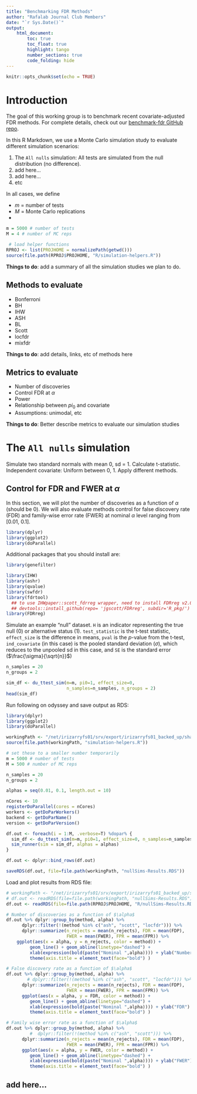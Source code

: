 ```yaml
---
title: "Benchmarking FDR Methods"
author: "Rafalab Journal Club Members"
date: "`r Sys.Date()`"
output: 
    html_document:
        toc: true
        toc_float: true
        highlight: tango
        number_sections: true
        code_folding: hide
---
```


```r
knitr::opts_chunk$set(echo = TRUE)
```

# Introduction

The goal of this working group is to benchmark recent covariate-adjusted FDR methods. For 
complete details, check out our [benchmark-fdr GitHub repo](https://github.com/pkimes/benchmark-fdr). 

In this R Markdown, we use a Monte Carlo simulation study  to evaluate different simulation scenarios: 

1. The `All nulls` simulation: All tests are simulated from the null distribution (no difference). 
2. add here... 
3. add here...
4. etc

In all cases, we define 

* $m$ = number of tests
* $M$ = Monte Carlo replications
* 

```r
m = 5000 # number of tests
M = 4 # number of MC reps

 # load helper functions
RPROJ <- list(PROJHOME = normalizePath(getwd()))
source(file.path(RPROJ$PROJHOME, "R/simulation-helpers.R"))
```


**Things to do**: add a summary of all the simulation studies we plan to do. 

## Methods to evaluate

- Bonferroni 
- BH
- IHW
- ASH
- BL
- Scott
- locfdr
- mixfdr



**Things to do**: add details, links, etc of methods here

## Metrics to evaluate

- Number of discoveries
- Control FDR at $\alpha$
- Power
- Relationship between $pi_0$ and covariate
- Assumptions: unimodal, etc

**Things to do**: Better describe metrics to evaluate our simulation studies



# The `All nulls` simulation

Simulate two standard normals with mean 0, sd = 1. Calculate t-statistic. 
Independent covariate: Uniform between 0, 1. Apply different methods. 

## Control for FDR and FWER at $\alpha$ 

In this section, we will plot the number of discoveries 
as a function of $\alpha$ (should be 0). We will also evaluate
methods control for false discovery rate (FDR) and family-wise 
error rate (FWER) at nominal $\alpha$ level ranging from [0.01, 0.1].

```r
library(dplyr)
library(ggplot2)
library(doParallel)
```

Additional packages that you should install are: 
```r
library(genefilter)

library(IHW)
library(ashr)
library(qvalue)
library(swfdr)
library(fdrtool)
  ## to use IHWpaper::scott_fdrreg wrapper, need to install FDRreg v2.0 (only available github):   
  ## devtools::install_github(repo= 'jgscott/FDRreg', subdir='R_pkg/') 
library(FDRreg)
```

Simulate an example "null" dataset. `H` is an indicator representing the true null (0) or alternative status (1). `test_statistic` is the t-test statistic, `effect_size` is the difference in means, 
`pval` is the $p$-value from the t-test, `ind_covariate` (in this case) is the pooled standard deviation ($\sigma$), which reduces to the unpooled sd in this case, 
and `SE` is the standard error ($\frac{\sigma}{\sqrt{n}}$)
```r
n_samples = 20
n_groups = 2

sim_df <- du_ttest_sim(m=m, pi0=1, effect_size=0, 
                       n_samples=n_samples, n_groups = 2)
head(sim_df)
```

Run following on odyssey and save output as RDS: 
```r
library(dplyr)
library(ggplot2)
library(doParallel)

workingPath <- "/net/irizarryfs01/srv/export/irizarryfs01_backed_up/share_root/shicks/projects/benchmark-fdr"
source(file.path(workingPath, "simulation-helpers.R"))

# set these to a smaller number temporarily 
m = 5000 # number of tests
M = 500 # number of MC reps

n_samples = 20
n_groups = 2

alphas = seq(0.01, 0.1, length.out = 10)

nCores <- 10
registerDoParallel(cores = nCores)
workers <- getDoParWorkers()
backend <- getDoParName()
version <- getDoParVersion()

df.out <- foreach(i = 1:M, .verbose=T) %dopar% {
  sim_df <- du_ttest_sim(m=m, pi0=1, effect_size=0, n_samples=n_samples, n_groups=2)
  sim_runner(sim = sim_df, alphas = alphas)
}

df.out <- dplyr::bind_rows(df.out)

saveRDS(df.out, file=file.path(workingPath, "nullSims-Results.RDS"))
```

Load and plot results from RDS file: 
```r
# workingPath <- "/net/irizarryfs01/srv/export/irizarryfs01_backed_up/share_root/shicks/projects/benchmark-fdr"
# df.out <- readRDS(file=file.path(workingPath, "nullSims-Results.RDS"))
df.out <- readRDS(file=file.path(RPROJ$PROJHOME, "R/nullSims-Results.RDS"))

# Number of discoveries as a function of $\alpha$
df.out %>% dplyr::group_by(method, alpha) %>% 
      dplyr::filter(!(method %in% c("ash", "scott", "locfdr"))) %>%
      dplyr::summarize(n_rejects = mean(n_rejects), FDR = mean(FDP), 
                       FWER = mean(FWER), FPR = mean(FPR)) %>% 
    ggplot(aes(x = alpha, y = n_rejects, color = method)) + 
         geom_line() + geom_abline(linetype="dashed") + 
         xlab(expression(bold(paste("Nominal ",alpha)))) + ylab("Number of Discoveries") +
         theme(axis.title = element_text(face="bold") )

# False discovery rate as a function of $\alpha$
df.out %>% dplyr::group_by(method, alpha) %>%
        # dplyr::filter(!(method %in% c("ash", "scott", "locfdr"))) %>%
      dplyr::summarize(n_rejects = mean(n_rejects), FDR = mean(FDP), 
                       FWER = mean(FWER), FPR = mean(FPR)) %>% 
      ggplot(aes(x = alpha, y = FDR, color = method)) + 
         geom_line() + geom_abline(linetype="dashed") + 
         xlab(expression(bold(paste("Nominal ",alpha)))) + ylab("FDR") +
         theme(axis.title = element_text(face="bold") )

# Family wise error rate as a function of $\alpha$
df.out %>% dplyr::group_by(method, alpha) %>% 
         #  dplyr::filter(!(method %in% c("ash", "scott"))) %>%
      dplyr::summarize(n_rejects = mean(n_rejects), FDR = mean(FDP), 
                       FWER = mean(FWER), FPR = mean(FPR)) %>% 
      ggplot(aes(x = alpha, y = FWER, color = method)) + 
         geom_line() + geom_abline(linetype="dashed") + 
         xlab(expression(bold(paste("Nominal ",alpha)))) + ylab("FWER") +
         theme(axis.title = element_text(face="bold") )
```


## add here...  
